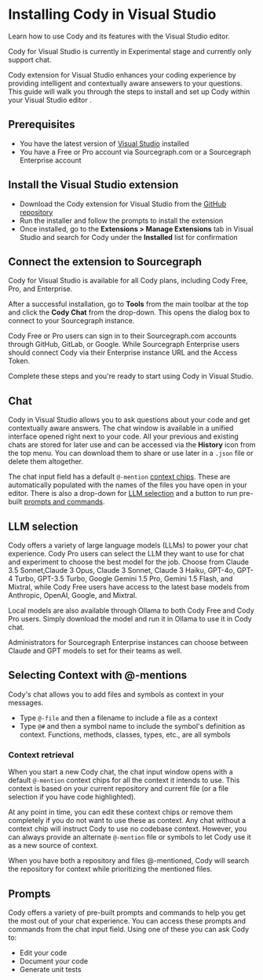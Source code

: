 # Installing Cody in Visual Studio

<p className="subtitle">Learn how to use Cody and its features with the Visual Studio editor.</p>

<Callout type="info">Cody for Visual Studio is currently in Experimental stage and currently only support chat.</Callout>

Cody extension for Visual Studio enhances your coding experience by providing intelligent and contextually aware ansewers to your questions. This guide will walk you through the steps to install and set up Cody within your Visual Studio editor .

<LinkCards>
  <LinkCard href="https://github.com/sourcegraph/cody-vs/" imgSrc="https://storage.googleapis.com/sourcegraph-assets/Docs/visual-studio-v2.svg" imgAlt="Cody for Visual Studio (Experimental)" title="Cody for Visual Studio" description="Install Cody's free extension for Visual Studio." />
</LinkCards>

## Prerequisites

- You have the latest version of [Visual Studio](https://visualstudio.microsoft.com/) installed
- You have a Free or Pro account via Sourcegraph.com or a Sourcegraph Enterprise account

## Install the Visual Studio extension

- Download the Cody extension for Visual Studio from the [GitHub repository](https://github.com/sourcegraph/cody-vs/releases)
- Run the installer and follow the prompts to install the extension
- Once installed, go to the **Extensions > Manage Extensions** tab in Visual Studio and search for Cody under the **Installed** list for confirmation

## Connect the extension to Sourcegraph

<Callout type="info">Cody for Visual Studio is available for all Cody plans, including Cody Free, Pro, and Enterprise.</Callout>

After a successful installation, go to **Tools** from the main toolbar at the top and click the **Cody Chat** from the drop-down. This opens the dialog box to connect to your Sourcegraph instance.

Cody Free or Pro users can sign in to their Sourcegraph.com accounts through GitHub, GitLab, or Google. While Sourcegraph Enterprise users should connect Cody via their Enterprise instance URL and the Access Token.

Complete these steps and you're ready to start using Cody in Visual Studio.

## Chat

Cody in Visual Studio allows you to ask questions about your code and get contextually aware answers. The chat window is available in a unified interface opened right next to your code. All your previous and existing chats are stored for later use and can be accessed via the **History** icon from the top menu. You can download them to share or use later in a `.json` file or delete them altogether.

The chat input field has a default `@-mention` [context chips](#context-retrieval). These are automatically populated with the names of the files you have open in your editor. There is also a drop-down for [LLM selection](#llm-selection) and a button to run pre-built [prompts and commands](#prompts).

## LLM selection

Cody offers a variety of large language models (LLMs) to power your chat experience. Cody Pro users can select the LLM they want to use for chat and experiment to choose the best model for the job. Choose from Claude 3.5 Sonnet,Claude 3 Opus, Claude 3 Sonnet, Claude 3 Haiku, GPT-4o, GPT-4 Turbo, GPT-3.5 Turbo, Google Gemini 1.5 Pro, Gemini 1.5 Flash, and Mixtral, while Cody Free users have access to the latest base models from Anthropic, OpenAI, Google, and Mixtral.

Local models are also available through Ollama to both Cody Free and Cody Pro users. Simply download the model and run it in Ollama to use it in Cody chat.

Administrators for Sourcegraph Enterprise instances can choose between Claude and GPT models to set for their teams as well.

## Selecting Context with @-mentions

Cody's chat allows you to add files and symbols as context in your messages.

- Type `@-file` and then a filename to include a file as a context
- Type `@#` and then a symbol name to include the symbol's definition as context. Functions, methods, classes, types, etc., are all symbols

### Context retrieval

When you start a new Cody chat, the chat input window opens with a default `@-mention` context chips for all the context it intends to use. This context is based on your current repository and current file (or a file selection if you have code highlighted).

At any point in time, you can edit these context chips or remove them completely if you do not want to use these as context. Any chat without a context chip will instruct Cody to use no codebase context. However, you can always provide an alternate `@-mention` file or symbols to let Cody use it as a new source of context.

When you have both a repository and files @-mentioned, Cody will search the repository for context while prioritizing the mentioned files.

## Prompts

Cody offers a variety of pre-built prompts and commands to help you get the most out of your chat experience. You can access these prompts and commands from the chat input field. Using one of these you can ask Cody to:

- Edit your code
- Document your code
- Generate unit tests
